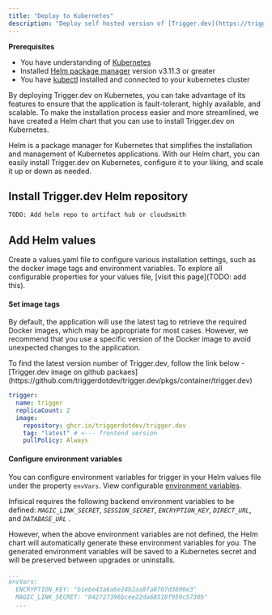 ```yaml
---
title: "Deploy to Kubernetes"
description: "Deploy self hosted version of [Trigger.dev](https://trigger.dev) to your kubernetes cluster using our helm chart"
---
```

**Prerequisites**
- You have understanding of [Kubernetes](https://kubernetes.io/)
- Installed [Helm package manager](https://helm.sh/) version v3.11.3 or greater
- You have [kubectl](https://kubernetes.io/docs/reference/kubectl/kubectl/) installed and connected to your kubernetes cluster

By deploying Trigger.dev on Kubernetes, you can take advantage of its features to ensure that the application is fault-tolerant, highly available, and scalable.
To make the installation process easier and more streamlined, we have created a Helm chart that you can use to install Trigger.dev on Kubernetes. 

Helm is a package manager for Kubernetes that simplifies the installation and management of Kubernetes applications. 
With our Helm chart, you can easily install Trigger.dev on Kubernetes, configure it to your liking, and scale it up or down as needed. 

## Install Trigger.dev Helm repository 

```bash
TODO: Add helm repo to artifact hub or cloudsmith
```

## Add Helm values 

Create a values.yaml file to configure various installation settings, such as the docker image tags and environment variables. To explore all configurable properties for your values file, [visit this page](TODO: add this).

#### Set image tags

By default, the application will use the latest tag to retrieve the required Docker images, which may be appropriate for most cases. 
However, we recommend that you use a specific version of the Docker image to avoid unexpected changes to the application.

<Tip>
  To find the latest version number of Trigger.dev, follow the link below 
  - [Trigger.dev image on github packaes](https://github.com/triggerdotdev/trigger.dev/pkgs/container/trigger.dev) 
</Tip>

```yaml simple-values-example.yaml 
trigger:
  name: trigger
  replicaCount: 2
  image:
    repository: ghcr.io/triggerdotdev/trigger.dev
    tag: "latest" # <--- frontend version 
    pullPolicy: Always
```

#### Configure environment variables

You can configure environment variables for trigger in your Helm values file under the property `envVars`. View configurable [environment variables](../configuration/envars).

Infisical requires the following backend environment variables to be defined: _`MAGIC_LINK_SECRET`_, _`SESSION_SECRET`_, _`ENCRYPTION_KEY`_, _`DIRECT_URL`_, and _`DATABASE_URL`_ . 

However, when the above environment variables are not defined, the Helm chart 
will automatically generate these environment variables for you. The generated environment variables will be saved to a Kubernetes secret and will be preserved between upgrades or uninstalls. 

```yaml simple-values-example.yaml 
...
envVars:
  ENCRYPTION_KEY: "b1ebe43a6a6e24b2aa8fa0707d3890e3"
  MAGIC_LINK_SECRET: "842727396bcee22da68518f959c5730b"
  ...
```
